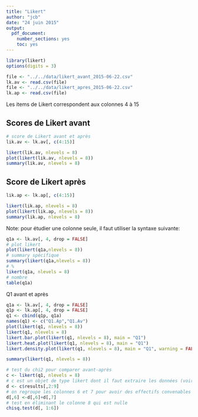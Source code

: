 ```yaml
---
title: "Likert"
author: "jcb"
date: "24 juin 2015"
output:
  pdf_document:
    number_sections: yes
    toc: yes
---
```


```r
library(likert)
options(digits = 3)

file <- "../../data/likert_avant_2015-06-22.csv"
lk.av <- read.csv(file)
file <- "../../data/likert_apres_2015-06-22.csv"
lk.ap <- read.csv(file)
```

Les items de Likert correspondent aux colonnes 4 à 15

Scores de Likert avant
-----------------------
```r
# score de Likert avant et après
lik.av <- lk.av[, c(4:15)]

likert(lik.av, nlevels = 8)
plot(likert(lik.av, nlevels = 8))
summary(lik.av, nlevels = 8)

```

Score de Likert après
---------------------
```r
lik.ap <- lk.ap[, c(4:15)]

likert(lik.ap, nlevels = 8)
plot(likert(lik.ap, nlevels = 8))
summary(lik.ap, nlevels = 8)

```


Note: pour étudier une colonne seule, il faut utiliser la syntaxe suivante:
```r
q1a <- lk.av[, 4, drop = FALSE]
# plot likert
plot(likert(q1a,nlevels = 8))
# summary spécifique
summary(likert(q1a,nlevels = 8))
# %
likert(q1a, nlevels = 8)
# nombre
table(q1a)

```

Q1 avant et après
```r
q1a <- lk.av[, 4, drop = FALSE]
q1p <- lk.ap[, 4, drop = FALSE]
q1 <- cbind(q1p, q1a)
names(q1) <- c("Q1.Ap","Q1.Av")
plot(likert(q1, nlevels = 8))
likert(q1, nlevels = 8)
likert.bar.plot(likert(q1, nlevels = 8), main = "Q1")
likert.heat.plot(likert(q1, nlevels = 8), main = "Q1")
likert.density.plot(likert(q1, nlevels = 8), main = "Q1", warning = FALSE)

summary(likert(q1, nlevels = 8))

# test du chi2 pour comparer avant-après
c <- likert(q1, nlevels = 8)
# c est un objet de type likert dont il faut extraire les données (voir str(c))
d <- c$results[,2:9]
# on regroupe les colonnes 6 et 7 pour avoir des effectifs convenables
d[,6] <-d[,6]+d[,7]
# test en éliminant le colonne 8 qui est nulle
chisq.test(d[, 1:6])


```


